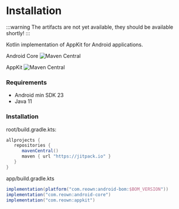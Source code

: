 # Installation

:::warning
The artifacts are not yet available, they should be available shortly!
:::

Kotlin implementation of AppKit for Android applications.

Android Core ![Maven Central](https://img.shields.io/maven-central/v/com.reown/android-core)

AppKit ![Maven Central](https://img.shields.io/maven-central/v/com.reown/appkit)

### Requirements

- Android min SDK 23
- Java 11

### Installation

root/build.gradle.kts:

```gradle
allprojects {
   repositories {
      mavenCentral()
      maven { url "https://jitpack.io" }
   }
}
```

app/build.gradle.kts

```gradle
implementation(platform("com.reown:android-bom:$BOM_VERSION"))
implementation("com.reown:android-core")
implementation("com.reown:appkit")
```
